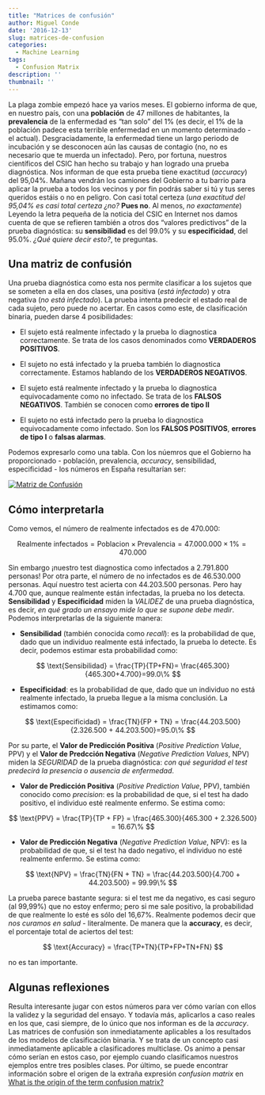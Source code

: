 ```yaml
---
title: "Matrices de confusión"
author: Miguel Conde
date: '2016-12-13'
slug: matrices-de-confusion
categories:
  - Machine Learning
tags:
  - Confusion Matrix
description: ''
thumbnail: ''
---
```


La plaga zombie empezó hace ya varios meses. El gobierno informa de que, en nuestro país, con una **población** de 47 millones de habitantes, la **prevalencia** de la enfermedad es "tan solo" del 1% (es decir, el 1% de la población padece esta terrible enfermedad en un momento determinado - el actual). Desgraciadamente, la enfermedad tiene un largo periodo de incubación y se desconocen aún las causas de contagio (no, no es necesario que te muerda un infectado). Pero, por fortuna, nuestros científicos del CSIC han hecho su trabajo y han logrado una prueba diagnóstica. Nos informan de que esta prueba tiene exactitud (*accuracy*) del 95,04%. Mañana vendrán los camiones del Gobierno a tu barrio para aplicar la prueba a todos los vecinos y por fin podrás saber si tú y tus seres queridos estáis o no en peligro. Con casi total certeza (*una exactitud del 95,04% es casi total certeza ¿no?* **Pues no**. Al menos, *no exactamente*) Leyendo la letra pequeña de la noticia del CSIC en Internet nos damos cuenta de que se refieren también a otros dos "valores predictivos" de la prueba diagnóstica: su **sensibilidad** es del 99.0% y su **especificidad**, del 95.0%. *¿Qué quiere decir esto?*, te preguntas.

## Una matriz de confusión

Una prueba diagnóstica como esta nos permite clasificar a los sujetos que se someten a ella en dos clases, una positiva (*está infectado*) y otra negativa (*no está infectado*). La prueba intenta predecir el estado real de cada sujeto, pero puede no acertar. En casos como este, de clasificación binaria, pueden darse 4 posibilidades:

-   El sujeto está realmente infectado y la prueba lo diagnostica correctamente. Se trata de los casos denominados como **VERDADEROS POSITIVOS**.

-   El sujeto no está infectado y la prueba también lo diagnostica correctamente. Estamos hablando de los **VERDADEROS NEGATIVOS**.

-   El sujeto está realmente infectado y la prueba lo diagnostica equivocadamente como no infectado. Se trata de los **FALSOS NEGATIVOS**. También se conocen como **errores de tipo II**

-   El sujeto no está infectado pero la prueba lo diagnostica equivocadamente como infectado. Son los **FALSOS POSITIVOS**, **errores de tipo I** o **falsas alarmas**.

Podemos expresarlo como una tabla. Con los núemros que el Gobierno ha proporcionado - población, prevalencia, *accuracy*, sensibilidad, especificidad - los números en España resultarían ser:

[![Matriz de Confusión](http://es100x100datascience.com/wp-content/uploads/2016/12/CM.png)](http://es100x100datascience.com/wp-content/uploads/2016/12/CM.png)

## Cómo interpretarla

Como vemos, el número de realmente infectados es de 470.000:

$$
\text{Realmente infectados} = \text{Poblacion} \times \text{Prevalencia}=47.000.000 \times 1\%=470.000
$$

Sin embargo ¡nuestro test diagnostica como infectados a 2.791.800 personas! Por otra parte, el número de no infectados es de 46.530.000 personas. Aquí nuestro test acierta con 44.203.500 personas. Pero hay 4.700 que, aunque realmente están infectadas, la prueba no los detecta. **Sensibilidad** y **Especificidad** miden la *VALIDEZ* de una prueba diagnóstica, es decir, *en qué grado un ensayo mide lo que se supone debe medir*. Podemos interpretarlas de la siguiente manera:

-   **Sensibilidad** (también conocida como *recall*): es la probabilidad de que, dado que un individuo realmente está infectado, la prueba lo detecte. Es decir, podemos estimar esta probabilidad como:

$$
\text{Sensibilidad} = \frac{TP}{TP+FN}= \frac{465.300}{465.300+4.700}=99.0\%
$$

-   **Especificidad**: es la probabilidad de que, dado que un individuo no está realmente infectado, la prueba llegue a la misma conclusión. La estimamos como:

$$
\text{Especificidad} = \frac{TN}{FP + TN} = \frac{44.203.500}{2.326.500 + 44.203.500}=95.0\%
$$

Por su parte, el **Valor de Predicción Positiva** (*Positive Prediction Value*, PPV) y el **Valor de Predcción Negativa** (*Negative Prediction Values*, NPV) miden la *SEGURIDAD* de la prueba diagnóstica: *con qué seguridad el test predecirá la presencia o ausencia de enfermedad*.

-   **Valor de Predicción Positiva** (*Positive Prediction Value*, PPV), también conocido como *precision*: es la probabilidad de que, si el test ha dado positivo, el individuo esté realmente enfermo. Se estima como:

$$
\text{PPV} = \frac{TP}{TP + FP} = \frac{465.300}{465.300 + 2.326.500} = 16.67\% 
$$

-   **Valor de Predicción Negativa** (*Negative Prediction Value*, NPV): es la probabilidad de que, si el test ha dado negativo, el individuo no esté realmente enfermo. Se estima como:

$$
\text{NPV} = \frac{TN}{FN + TN} = \frac{44.203.500}{4.700 + 44.203.500} = 99.99\% 
$$

La prueba parece bastante segura: si el test me da negativo, es casi seguro (al 99,99%) que no estoy enfermo; pero si me sale positivo, la probabilidad de que realmente lo esté es sólo del 16,67%. Realmente podemos decir que *nos curamos en salud* - literalmente. De manera que la **accuracy**, es decir, el porcentaje total de aciertos del test:

$$
\text{Accuracy} = \frac{TP+TN}{TP+FP+TN+FN}
$$

no es tan importante.

## Algunas reflexiones

Resulta interesante jugar con estos números para ver cómo varían con ellos la validez y la seguridad del ensayo. Y todavía más, aplicarlos a caso reales en los que, casi siempre, de lo único que nos informan es de la *accuracy*. Las matrices de confusión son inmediatamente aplicables a los resultados de los modelos de clasificación binaria. Y se trata de un concepto casi inmediatamente aplicable a clasificadores multiclase. Os animo a pensar cómo serían en estos caso, por ejemplo cuando clasificamos nuestros ejemplos entre tres posibles clases. Por último, se puede encontrar información sobre el origen de la extraña expresión *confusion matrix* en [What is the origin of the term confusion matrix?](https://www.quora.com/What-is-the-origin-of-the-term-confusion-matrix)
